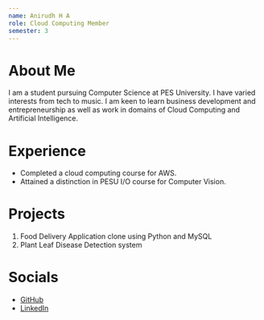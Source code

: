 ```yaml
---
name: Anirudh H A
role: Cloud Computing Member
semester: 3
---
```


# About Me

I am a student pursuing Computer Science at PES University. I have varied interests from tech to music. I am keen to learn business development and entrepreneurship as well as work in domains of Cloud Computing and Artificial Intelligence.

# Experience

- Completed a cloud computing course for AWS.
- Attained a distinction in PESU I/O course for Computer Vision.

# Projects

1. Food Delivery Application clone using Python and MySQL
2. Plant Leaf Disease Detection system

# Socials

- [GitHub](https://github.com/anirudhamar04)
- [LinkedIn](https://www.linkedin.com/in/anirudh-h-a-b23326216/)
